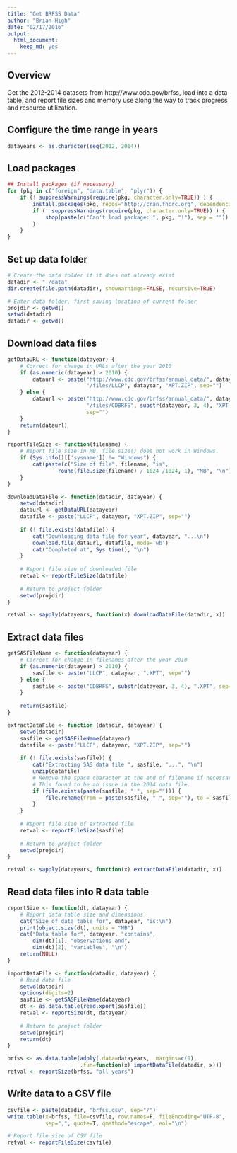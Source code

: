 ```yaml
---
title: "Get BRFSS Data"
author: "Brian High"
date: "02/17/2016"
output:
  html_document:
    keep_md: yes
---
```


## Overview

Get the 2012-2014 datasets from http://www.cdc.gov/brfss, load into a data 
table, and report file sizes and memory use along the way to track progress 
and resource utilization.

## Configure the time range in years

```r
datayears <- as.character(seq(2012, 2014))
```

## Load packages

```r
## Install packages (if necessary)
for (pkg in c("foreign", "data.table", "plyr")) {
    if (! suppressWarnings(require(pkg, character.only=TRUE)) ) {
        install.packages(pkg, repos="http://cran.fhcrc.org", dependencies=TRUE)
        if (! suppressWarnings(require(pkg, character.only=TRUE)) ) {
            stop(paste(c("Can't load package: ", pkg, "!"), sep = ""))
        }
    }
}
```

## Set up data folder

```r
# Create the data folder if it does not already exist
datadir <- "./data"
dir.create(file.path(datadir), showWarnings=FALSE, recursive=TRUE)

# Enter data folder, first saving location of current folder
projdir <- getwd()
setwd(datadir)
datadir <- getwd()
```

## Download data files

```r
getDataURL <- function(datayear) {
    # Correct for change in URLs after the year 2010
    if (as.numeric(datayear) > 2010) {
        dataurl <- paste("http://www.cdc.gov/brfss/annual_data/", datayear, 
                         "/files/LLCP", datayear, "XPT.ZIP", sep="")
    } else {
        dataurl <- paste("http://www.cdc.gov/brfss/annual_data/", datayear, 
                         "/files/CDBRFS", substr(datayear, 3, 4), "XPT.ZIP", 
                         sep="")        
    }
    return(dataurl)
}

reportFileSize <- function(filename) {
    # Report file size in MB. file.size() does not work in Windows.
    if (Sys.info()[['sysname']] != "Windows") {
        cat(paste(c("Size of file", filename, "is", 
                round(file.size(filename) / 1024 /1024, 1), "MB", "\n")))
    }
}

downloadDataFile <- function(datadir, datayear) {
    setwd(datadir)
    dataurl <- getDataURL(datayear)
    datafile <- paste("LLCP", datayear, "XPT.ZIP", sep="")
    
    if (! file.exists(datafile)) {
        cat("Downloading data file for year", datayear, "...\n")
        download.file(dataurl, datafile, mode='wb')
        cat("Completed at", Sys.time(), "\n")
    }
    
    # Report file size of downloaded file
    retval <- reportFileSize(datafile)
    
    # Return to project folder
    setwd(projdir)
}

retval <- sapply(datayears, function(x) downloadDataFile(datadir, x))
```

## Extract data files

```r
getSASFileName <- function(datayear) {
    # Correct for change in filenames after the year 2010
    if (as.numeric(datayear) > 2010) {
        sasfile <- paste("LLCP", datayear, ".XPT", sep="")
    } else {
        sasfile <- paste("CDBRFS", substr(datayear, 3, 4), ".XPT", sep="")
    }
    
    return(sasfile)
}

extractDataFile <- function (datadir, datayear) {
    setwd(datadir)
    sasfile <- getSASFileName(datayear)
    datafile <- paste("LLCP", datayear, "XPT.ZIP", sep="")
    
    if (! file.exists(sasfile)) {
        cat("Extracting SAS data file ", sasfile, "...", "\n")
        unzip(datafile)
        # Remove the space character at the end of filename if necessary.
        # This found to be an issue in the 2014 data file.
        if (file.exists(paste(sasfile, " ", sep=""))) {
            file.rename(from = paste(sasfile, " ", sep=""), to = sasfile)
        }
    }
    
    # Report file size of extracted file
    retval <- reportFileSize(sasfile)
    
    # Return to project folder
    setwd(projdir)
}

retval <- sapply(datayears, function(x) extractDataFile(datadir, x))
```

## Read data files into R data table

```r
reportSize <- function(dt, datayear) {
    # Report data table size and dimensions
    cat("Size of data table for", datayear, "is:\n")
    print(object.size(dt), units = "MB")
    cat("Data table for", datayear, "contains", 
        dim(dt)[1], "observations and", 
        dim(dt)[2], "variables", "\n")
    return(NULL)
}

importDataFile <- function(datadir, datayear) {
    # Read data file
    setwd(datadir)
    options(digits=2)
    sasfile <- getSASFileName(datayear)
    dt <- as.data.table(read.xport(sasfile))
    retval <- reportSize(dt, datayear)
    
    # Return to project folder
    setwd(projdir)
    return(dt)
}

brfss <- as.data.table(adply(.data=datayears, .margins=c(1),
                       .fun=function(x) importDataFile(datadir, x)))
retval <- reportSize(brfss, "all years")
```

## Write data to a CSV file

```r
csvfile <- paste(datadir, "brfss.csv", sep="/")
write.table(x=brfss, file=csvfile, row.names=F, fileEncoding="UTF-8", 
            sep=",", quote=T, qmethod="escape", eol="\n")

# Report file size of CSV file
retval <- reportFileSize(csvfile)
```
